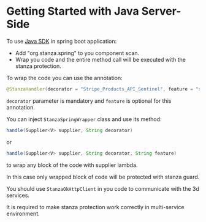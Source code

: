 # Getting Started with Java Server-Side

To use [Java SDK](https://github.com/StanzaSystems/sdk-java) in spring boot application:

- Add "org.stanza.spring" to you component scan.
- Wrap you code and the entire method call will be executed with the stanza protection. 

To wrap the code you can use the annotation: 

```java 
@StanzaHandler(decorator = "Stripe_Products_API_Sentinel", feature = "sentinel")
``` 

`decorator` parameter is mandatory and `feature` is optional for this annotation.

You can inject `StanzaSpringWrapper` class and use its method: 

```java
handle(Supplier<V> supplier, String decorator)
``` 
or 
```java
handle(Supplier<V> supplier, String decorator, String feature)
``` 
to wrap any block of the code with supplier lambda. 

In this case only wrapped block of code will be protected with stanza guard. 

You should use `StanzaOkHttpClient` in you code to communicate with the 3d services. 

It is required to make stanza protection work correctly in multi-service environment.